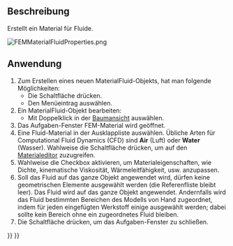 <languages/>

{{Docnav/de
|[[FEM_MaterialSolid/de|MaterialFeststoff]]
|[[FEM_MaterialMechanicalNonlinear/de|MaterialMechanischNichtlinear]]
|[[FEM_Workbench/de|FEM]]
|IconL=FEM_MaterialSolid.svg
|IconR=FEM_MaterialMechanicalNonlinear.svg
|IconC=Workbench_FEM.svg
}}

{{GuiCommandContainer|
{{GuiCommand/de
|Name=FEM MaterialFluid
|Name/de=FEM MaterialFluide
|MenuLocation=Modell → Materialien → Material für Fluide
|Workbenches=[[FEM_Workbench/de|FEM]]
|SeeAlso=[[FEM_tutorial/de|FEM Anleitung]]
}}
{{GuiCommandFemInfo/de
|Solvers=CalculiX, Elmer
}}
}}

<span id="Description"></span>
==Beschreibung==

Erstellt ein Material für Fluide.

[[File:FEMMaterialFluidProperties.png]]
{{Caption|Der Aufgabenbereich FEM-Material}}

<span id="Usage"></span>
==Anwendung==

# Zum Erstellen eines neuen MaterialFluid-Objekts, hat man folgende Möglichkeiten:
#* Die Schaltfläche {{Button|[[Image:FEM_MaterialFluid.svg|16px]] [[FEM_MaterialFluid/de|Material für Fluide‏‎]]}} drücken.
#* Den Menüeintrag {{MenuCommand|Modell → Materialien → [[Image:FEM_MaterialFluid.svg|16px]] Material für Fluide‏‎}} auswählen.
# Ein MaterialFluid-Objekt bearbeiten:
#* Mit Doppelklick in der [[Tree_view/de|Baumansicht]] auswählen.
# Das Aufgaben-Fenster FEM-Material wird geöffnet.
# Eine Fluid-Material in der Ausklappliste auswählen. Übliche Arten für Computational Fluid Dynamics (CFD) sind '''Air''' (Luft) oder '''Water''' (Wasser). Wahlweise die Schaltfläche {{Button|Editor aufrufen}} drücken, um auf den [[Material_Edit/de|Materialeditor]] zuzugreifen.
# Wahlweise die Checkbox {{Button|Diesen Aufgabenbereich benutzen}} aktivieren, um Materialeigenschaften, wie Dichte, kinematische Viskosität, Wärmeleitfähigkeit, usw. anzupassen.
# Soll das Fluid auf das ganze Objekt angewendet wird, dürfen keine geometrischen Elemente ausgewählt werden (die Referenfliste bleibt leer). Das Fluid wird auf das ganze Objekt angewendet. Andernfalls wird das Fluid bestimmten Bereichen des Modells von Hand zugeordnet, indem für jeden eingefügten Werkstoff einige ausgewählt werden; dabei sollte kein Bereich ohne ein zugeordnetes Fluid bleiben.
# Die Schaltfläche {{Button|OK}} drücken, um das Aufgaben-Fenster zu schließen.


{{Docnav/de
|[[FEM_MaterialSolid/de|MaterialFeststoff]]
|[[FEM_MaterialMechanicalNonlinear/de|MaterialMechanischNichtlinear]]
|[[FEM_Workbench/de|FEM]]
|IconL=FEM_MaterialSolid.svg
|IconR=FEM_MaterialMechanicalNonlinear.svg
|IconC=Workbench_FEM.svg
}}

{{FEM Tools navi{{#translation:}}}}
{{Userdocnavi{{#translation:}}}}
{{clear}}